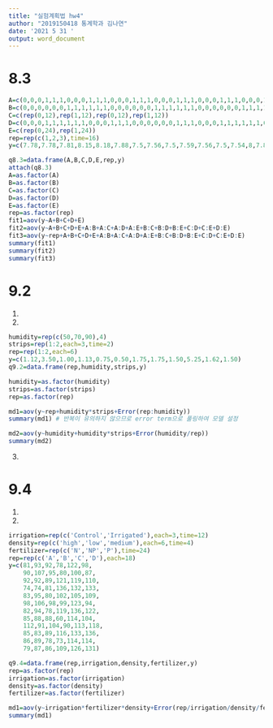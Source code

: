 ---
title: "실험계획법 hw4"
author: "2019150418 통계학과 김나연"
date: '2021 5 31 '
output: word_document
---

# 8.3
```{r}
A=c(0,0,0,1,1,1,0,0,0,1,1,1,0,0,0,1,1,1,0,0,0,1,1,1,0,0,0,1,1,1,0,0,0,1,1,1,0,0,0,1,1,1,0,0,0,1,1,1)
B=c(0,0,0,0,0,0,1,1,1,1,1,1,0,0,0,0,0,0,1,1,1,1,1,1,0,0,0,0,0,0,1,1,1,1,1,1,0,0,0,0,0,0,1,1,1,1,1,1)
C=c(rep(0,12),rep(1,12),rep(0,12),rep(1,12))
D=c(0,0,0,1,1,1,1,1,1,0,0,0,1,1,1,0,0,0,0,0,0,1,1,1,0,0,0,1,1,1,1,1,1,0,0,0,1,1,1,0,0,0,0,0,0,1,1,1)
E=c(rep(0,24),rep(1,24))
rep=rep(c(1,2,3),time=16)
y=c(7.78,7.78,7.81,8.15,8.18,7.88,7.5,7.56,7.5,7.59,7.56,7.5,7.54,8,7.88,7.69,8.09,8.06,7.56,7.52,7.44,7.56,7.81,7.69,7.5,7.25,7.12,7.88,7.88,7.44,7.5,7.56,7.5,7.63,7.75,7.56,7.32,7.44,7.45,7.56,7.69,7.62,7.18,7.23,7.25,7.81,7.5,7.59)

q8.3=data.frame(A,B,C,D,E,rep,y)
attach(q8.3)
A=as.factor(A)
B=as.factor(B)
C=as.factor(C)
D=as.factor(D)
E=as.factor(E)
rep=as.factor(rep)
fit1=aov(y~A+B+C+D+E)
fit2=aov(y~A+B+C+D+E+A:B+A:C+A:D+A:E+B:C+B:D+B:E+C:D+C:E+D:E)
fit3=aov(y~rep+A+B+C+D+E+A:B+A:C+A:D+A:E+B:C+B:D+B:E+C:D+C:E+D:E)
summary(fit1)
summary(fit2)
summary(fit3)
```

# 9.2

(1)






(2)
```{r}
humidity=rep(c(50,70,90),4)
strips=rep(1:2,each=3,time=2)
rep=rep(1:2,each=6)
y=c(1.12,3.50,1.00,1.13,0.75,0.50,1.75,1.75,1.50,5.25,1.62,1.50)
q9.2=data.frame(rep,humidity,strips,y)

humidity=as.factor(humidity)
strips=as.factor(strips)
rep=as.factor(rep)

md1=aov(y~rep+humidity*strips+Error(rep:humidity))
summary(md1) # 반복이 유의하지 않으므로 error term으로 풀링하여 모델 설정

md2=aov(y~humidity+humidity*strips+Error(humidity/rep))
summary(md2)
```

(3)











# 9.4
(1) 







(2)
```{r}
irrigation=rep(c('Control','Irrigated'),each=3,time=12)
density=rep(c('high','low','medium'),each=6,time=4)
fertilizer=rep(c('N','NP','P'),time=24)
rep=rep(c('A','B','C','D'),each=18)
y=c(81,93,92,78,122,98,
    90,107,95,80,100,87,
    92,92,89,121,119,110,
    74,74,81,136,132,133,
    83,95,80,102,105,109,
    98,106,98,99,123,94,
    82,94,78,119,136,122,
    85,88,88,60,114,104,
    112,91,104,90,113,118,
    85,83,89,116,133,136,
    86,89,78,73,114,114,
    79,87,86,109,126,131)

q9.4=data.frame(rep,irrigation,density,fertilizer,y)
rep=as.factor(rep)
irrigation=as.factor(irrigation)
density=as.factor(density)
fertilizer=as.factor(fertilizer)

md1=aov(y~irrigation*fertilizer*density+Error(rep/irrigation/density/fertilizer))
summary(md1)
```


